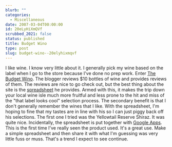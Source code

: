 ```yaml
---
blurb: ""
categories:
  - Miscellaneous
date: 2007-03-04T00:00:00
id: 20eLyHiXmQVf
scrubbed_2021: false
status: published
title: Budget Wino
type: post
slug: budget-wino--20elyhixmqvf
---
```


I like wine. I know very little about it. I generally pick my wine
based on the label when I go to the store because I've done no prep
work. Enter [The Budget Wino](http://budgetwino.com/). The blogger
reviews $10 bottles of wine and provides reviews of them. The
reviews are nice to go check out, but the best thing about the site
is the
[spreadsheet](http://spreadsheets.google.com/pub?key=peCzyfnNWWg1roCb6elSBIg)
he provides. Armed with this, it makes the trip down your local
wine isle much more fruitful and less prone to the hit and miss of
the "that label looks cool" selection process. The secondary
benefit is that I don't generally remember the wines that I like.
With the spreadsheet, I'm hoping to fine that my tastes are in line
with his so I can just piggy back off his selections. The first one
I tried was the Yellowtail Reserve Shiraz. It was quite nice.
Incidentally, the spreadsheet is put together with
[Google Apps](http://www.google.com/a/). This is the first time
I've really seen the product used. It's a great use. Make a simple
spreadsheet and then share it with what I'm guessing was very
little fuss or muss. That's a trend I expect to see continue.